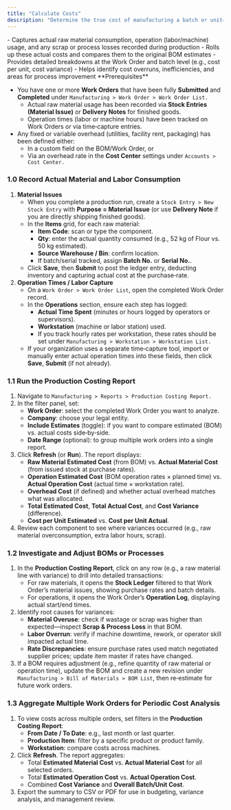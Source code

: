 ```yaml
---
title: "Calculate Costs"
description: "Determine the true cost of manufacturing a batch or unit—factoring in actual material consumption, labor, machine usage, and overhead—so you can compare estimated versus actual spending and optimize your margins in the CGIC App."
---
```


<Card title="What it does" icon="sparkles" iconType="duotone">
  - Captures actual raw material consumption, operation (labor/machine) usage, and any scrap or process losses recorded during production
  - Rolls up these actual costs and compares them to the original BOM estimates
  - Provides detailed breakdowns at the Work Order and batch level (e.g., cost per unit, cost variance)
  - Helps identify cost overruns, inefficiencies, and areas for process improvement
</Card>

<Info>
  **Prerequisites**

  - You have one or more **Work Orders** that have been fully **Submitted** and **Completed** under `Manufacturing > Work Order > Work Order List. `
    - Actual raw material usage has been recorded via **Stock Entries (Material Issue)** or **Delivery Notes** for finished goods.
    - Operation times (labor or machine hours) have been tracked on Work Orders or via time‐capture entries.
  - Any fixed or variable overhead (utilities, facility rent, packaging) has been defined either:
    - In a custom field on the BOM/Work Order, or
    - Via an overhead rate in the **Cost Center** settings under `Accounts > Cost Center.`
</Info>

### 1.0 Record Actual Material and Labor Consumption

1. **Material Issues**
   - When you complete a production run, create a `Stock Entry > New Stock Entry` with **Purpose = Material Issue** (or use **Delivery Note** if you are directly shipping finished goods).
   - In the **Items** grid, for each raw material:
     - **Item Code**: scan or type the component.
     - **Qty**: enter the actual quantity consumed (e.g., 52 kg of Flour vs. 50 kg estimated).
     - **Source Warehouse / Bin**: confirm location.
     - If batch/serial tracked, assign **Batch No.** or **Serial No.**.
   - Click **Save**, then **Submit** to post the ledger entry, deducting inventory and capturing actual cost at the purchase‐rate.
2. **Operation Times / Labor Capture**
   - On a `Work Order > Work Order List`, open the completed Work Order record.
   - In the **Operations** section, ensure each step has logged:
     - **Actual Time Spent** (minutes or hours logged by operators or supervisors).
     - **Workstation** (machine or labor station) used.
     - If you track hourly rates per workstation, these rates should be set under `Manufacturing > Workstation > Workstation List.`
   - If your organization uses a separate time‐capture tool, import or manually enter actual operation times into these fields, then click **Save**, **Submit** (if not already).

### 1.1 Run the Production Costing Report

1. Navigate to `Manufacturing > Reports > Production Costing Report. `
2. In the filter panel, set:
   - **Work Order**: select the completed Work Order you want to analyze.
   - **Company**: choose your legal entity.
   - **Include Estimates** (toggle): if you want to compare estimated (BOM) vs. actual costs side‐by‐side.
   - **Date Range** (optional): to group multiple work orders into a single report.
3. Click **Refresh** (or **Run**). The report displays:
   - **Raw Material Estimated Cost** (from BOM) vs. **Actual Material Cost** (from issued stock at purchase rates).
   - **Operation Estimated Cost** (BOM operation rates × planned time) vs. **Actual Operation Cost** (actual time × workstation rate).
   - **Overhead Cost** (if defined) and whether actual overhead matches what was allocated.
   - **Total Estimated Cost**, **Total Actual Cost**, and **Cost Variance** (difference).
   - **Cost per Unit Estimated** vs. **Cost per Unit Actual**.
4. Review each component to see where variances occurred (e.g., raw material overconsumption, extra labor hours, scrap).

### 1.2 Investigate and Adjust BOMs or Processes

1. In the **Production Costing Report**, click on any row (e.g., a raw material line with variance) to drill into detailed transactions:
   - For raw materials, it opens the **Stock Ledger** filtered to that Work Order’s material issues, showing purchase rates and batch details.
   - For operations, it opens the Work Order’s **Operation Log**, displaying actual start/end times.
2. Identify root causes for variances:
   - **Material Overuse**: check if wastage or scrap was higher than expected—inspect **Scrap & Process Loss** in that BOM.
   - **Labor Overrun**: verify if machine downtime, rework, or operator skill impacted actual time.
   - **Rate Discrepancies**: ensure purchase rates used match negotiated supplier prices; update item master if rates have changed.
3. If a BOM requires adjustment (e.g., refine quantity of raw material or operation time), update the BOM and create a new revision under `Manufacturing > Bill of Materials > BOM List`, then re‐estimate for future work orders.

### 1.3 Aggregate Multiple Work Orders for Periodic Cost Analysis

1. To view costs across multiple orders, set filters in the **Production Costing Report**:
   - **From Date / To Date**: e.g., last month or last quarter.
   - **Production Item**: filter by a specific product or product family.
   - **Workstation**: compare costs across machines.
2. Click **Refresh**. The report aggregates:
   - Total **Estimated Material Cost** vs. **Actual Material Cost** for all selected orders.
   - Total **Estimated Operation Cost** vs. **Actual Operation Cost**.
   - Combined **Cost Variance** and **Overall Batch/Unit Cost**.
3. Export the summary to CSV or PDF for use in budgeting, variance analysis, and management review.